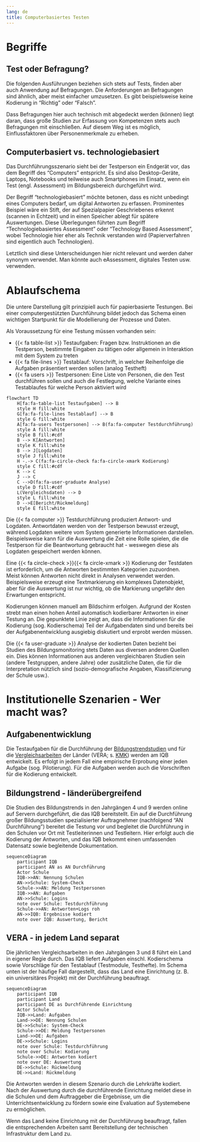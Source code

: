 ```yaml
---
lang: de
title: Computerbasiertes Testen
---
```


# Begriffe

## Test oder Befragung?

Die folgenden Ausführungen beziehen sich stets auf Tests, finden aber auch Anwendung auf Befragungen. Die Anforderungen an Befragungen sind ähnlich, aber meist einfacher umzusetzen. Es gibt beispielsweise keine Kodierung in "Richtig" oder "Falsch".

Dass Befragungen hier auch technisch mit abgedeckt werden (können) liegt daran, dass große Studien zur Erfassung von Kompetenzen stets auch Befragungen mit einschließen. Auf diesem Weg ist es möglich, Einflussfaktoren über Personenmerkmale zu erheben.

## Computerbasiert vs. technologiebasiert

Das Durchführungsszenario sieht bei der Testperson ein Endgerät vor, das dem Begriff des "Computers" entspricht. Es sind also Desktop-Geräte, Laptops, Notebooks und teilweise auch Smartphones im Einsatz, wenn ein Test (engl. Assessment) im Bildungsbereich durchgeführt wird.

Der Begriff "technologiebasiert" möchte betonen, dass es nicht unbedingt eines Computers bedarf, um digital Antworten zu erfassen. Prominentes Beispiel wäre ein Stift, der auf Spezialpapier Geschriebenes erkennt (scannen in Echtzeit) und in einen Speicher ablegt für spätere Auswertungen. Diese Überlegungen führten zum Begriff "Technologiebasiertes Assessment" oder "Technology Based Assessment", wobei Technologie hier eher als Technik verstanden wird (Papierverfahren sind eigentlich auch Technologien).

Letztlich sind diese Unterscheidungen hier nicht relevant und werden daher synonym verwendet. Man könnte auch eAssessment, digitales Testen usw. verwenden.

# Ablaufschema

Die untere Darstellung gilt prinzipiell auch für papierbasierte Testungen. Bei einer computergestützten Durchführung bildet jedoch das Schema einen wichtigen Startpunkt für die Modellierung der Prozesse und Daten.

Als Voraussetzung für eine Testung müssen vorhanden sein:

* {{< fa table-list >}} Testaufgaben: Fragen bzw. Instruktionen an die Testperson, bestimmte Eingaben zu tätigen oder allgemein in Interaktion mit dem System zu treten
* {{< fa file-lines >}} Testablauf: Vorschrift, in welcher Reihenfolge die Aufgaben präsentiert werden sollen (analog Testheft)
* {{< fa users >}} Testpersonen: Eine Liste von Personen, die den Test durchführen sollen und auch die Festlegung, welche Variante eines Testablaufes für welche Person aktiviert wird

```mermaid
flowchart TD
    H[fa:fa-table-list Testaufgaben] --> B
    style H fill:white
    G[fa:fa-file-lines Testablauf] --> B
    style G fill:white
    A[fa:fa-users Testpersonen] --> B(fa:fa-computer Testdurchführung)
    style A fill:white
    style B fill:#cdf
    B --> K[Antworten]
    style K fill:white
    B --> J[Logdaten]
    style J fill:white
    H -.-> C(fa:fa-circle-check fa:fa-circle-xmark Kodierung)
    style C fill:#cdf
    K --> C
    J --> C
    C -->D(fa:fa-user-graduate Analyse)
    style D fill:#cdf
    L(Vergleichsdaten) --> D
    style L fill:white
    D -->E[Bericht/Rückmeldung]
    style E fill:white
```

Die {{< fa computer >}} Testdurchführung produziert Antwort- und Logdaten. Antwortdaten werden von der Testperson bewusst erzeugt, während Logdaten weitere vom System generierte Informationen darstellen. Beispielsweise kann für die Auswertung die Zeit eine Rolle spielen, die die Testperson für die Beantwortung gebraucht hat - weswegen diese als Logdaten gespeichert werden können.

Eine {{< fa circle-check >}}{{< fa circle-xmark >}} Kodierung der Testdaten ist erforderlich, um die Antworten bestimmten Kategorien zuzuordnen. Meist können Antworten nicht direkt in Analysen verwendet werden. Beispielsweise erzeugt eine Textmarkierung ein komplexes Datenobjekt, aber für die Auswertung ist nur wichtig, ob die Markierung ungefähr den Erwartungen entspricht.

Kodierungen können manuell am Bildschirm erfolgen. Aufgrund der Kosten strebt man einen hohen Anteil automatisch kodierbarer Antworten in einer Testung an. Die gepunktete Linie zeigt an, dass die Informationen für die Kodierung (sog. Kodierschema) Teil der Aufgabendaten sind und bereits bei der Aufgabenentwicklung ausgiebig diskutiert und erprobt werden müssen.

Die {{< fa user-graduate >}} Analyse der kodierten Daten bezieht bei Studien des Bildungsmonitoring stets Daten aus diversen anderen Quellen ein. Dies können Informationen aus anderen vergleichbaren Studien sein (andere Testgruppen, andere Jahre) oder zusätzliche Daten, die für die Interpretation nützlich sind (sozio-demografische Angaben, Klassifizierung der Schule usw.).

# Institutionelle Szenarien - Wer macht was?

## Aufgabenentwicklung

Die Testaufgaben für die Durchführung der [Bildungstrendstudien](https://www.iqb.hu-berlin.de/bt/) und für die [Vergleichsarbeiten](https://www.iqb.hu-berlin.de/vera/) der Länder (VERA; s. [KMK](https://www.kmk.org/themen/qualitaetssicherung-in-schulen/bildungsmonitoring/)) werden am IQB entwickelt. Es erfolgt in jedem Fall eine empirische Erprobung einer jeden Aufgabe (sog. Pilotierung). Für die Aufgaben werden auch die Vorschriften für die Kodierung entwickelt.

## Bildungstrend - länderübergreifend

Die Studien des Bildungstrends in den Jahrgängen 4 und 9 werden online auf Servern durchgeführt, die das IQB bereitstellt. Ein auf die Durchführung großer Bildungsstudien spezialisierter Auftragnehmer (nachfolgend "AN Durchführung") bereitet die Testung vor und begleitet die Durchführung in den Schulen vor Ort mit Testleiterinnen und Testleitern. Hier erfolgt auch die Kodierung der Antworten, und das IQB bekommt einen umfassenden Datensatz sowie begleitende Dokumentation.

```mermaid
sequenceDiagram
    participant IQB
    participant AN as AN Durchführung
    Actor Schule
    IQB->>AN: Nennung Schulen
    AN->>Schule: System-Check
    Schule->>AN: Meldung Testpersonen
    IQB->>AN: Aufgaben
    AN->>Schule: Logins
    note over Schule: Testdurchführung
    Schule->>AN: Antworten+Logs roh
    AN->>IQB: Ergebnisse kodiert
    note over IQB: Auswertung, Bericht
```

## VERA - in jedem Land separat

Die jährlichen Vergleichsarbeiten in den Jahrgängen 3 und 8 führt ein Land in eigener Regie durch. Das IQB liefert Aufgaben einschl. Kodierschema sowie Vorschläge für den Testablauf (Testmodule, Testhefte). Im Schema unten ist der häufige Fall dargestellt, dass das Land eine Einrichtung (z. B. ein universitäres Projekt) mit der Durchführung beauftragt.

```mermaid
sequenceDiagram
    participant IQB
    participant Land
    participant DE as Durchführende Einrichtung
    Actor Schule
    IQB->>Land: Aufgaben
    Land->>DE: Nennung Schulen
    DE->>Schule: System-Check
    Schule->>DE: Meldung Testpersonen
    Land->>DE: Aufgaben
    DE->>Schule: Logins
    note over Schule: Testdurchführung
    note over Schule: Kodierung
    Schule->>DE: Antworten kodiert
    note over DE: Auswertung
    DE->>Schule: Rückmeldung
    DE->>Land: Rückmeldung
```

Die Antworten werden in diesem Szenario durch die Lehrkräfte kodiert. Nach der Auswertung durch die durchführende Einrichtung meldet diese in die Schulen und dem Auftraggeber die Ergebnisse, um die Unterrichtsentwicklung zu fördern sowie eine Evaluation auf Systemebene zu ermöglichen.

Wenn das Land keine Einrichtung mit der Durchführung beauftragt, fallen die entsprechenden Arbeiten samt Bereitstellung der technischen Infrastruktur dem Land zu.